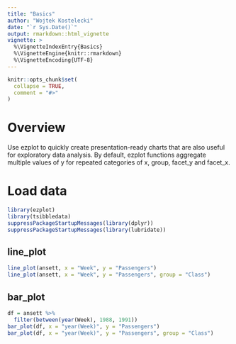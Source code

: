 ```yaml
---
title: "Basics"
author: "Wojtek Kostelecki"
date: "`r Sys.Date()`"
output: rmarkdown::html_vignette
vignette: >
  %\VignetteIndexEntry{Basics}
  %\VignetteEngine{knitr::rmarkdown}
  %\VignetteEncoding{UTF-8}
---
```


```r
knitr::opts_chunk$set(
  collapse = TRUE,
  comment = "#>"
)
```

# Overview

Use ezplot to quickly create presentation-ready charts that are also useful for
exploratory data analysis. By default, ezplot functions aggregate multiple 
values of y for repeated categories of x, group, facet_y and facet_x.


# Load data

```r
library(ezplot)
library(tsibbledata)
suppressPackageStartupMessages(library(dplyr))
suppressPackageStartupMessages(library(lubridate))
```


## line_plot
```r
line_plot(ansett, x = "Week", y = "Passengers")
line_plot(ansett, x = "Week", y = "Passengers", group = "Class")
```

## bar_plot
```r

df = ansett %>% 
  filter(between(year(Week), 1988, 1991))
bar_plot(df, x = "year(Week)", y = "Passengers")
bar_plot(df, x = "year(Week)", y = "Passengers", group = "Class")
```

